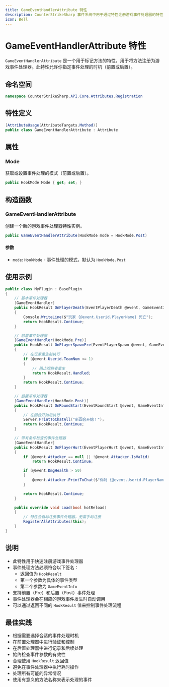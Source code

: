 ```yaml
---
title: GameEventHandlerAttribute 特性
description: CounterStrikeSharp 事件系统中用于通过特性注册游戏事件处理器的特性
icon: Bell
---
```


# GameEventHandlerAttribute 特性

`GameEventHandlerAttribute` 是一个用于标记方法的特性，用于将方法注册为游戏事件处理器。此特性允许你指定事件处理的时机（前置或后置）。

## 命名空间

```csharp
namespace CounterStrikeSharp.API.Core.Attributes.Registration
```

## 特性定义

```csharp
[AttributeUsage(AttributeTargets.Method)]
public class GameEventHandlerAttribute : Attribute
```

## 属性

### Mode

获取或设置事件处理的模式（前置或后置）。

```csharp
public HookMode Mode { get; set; }
```

## 构造函数

### GameEventHandlerAttribute

创建一个新的游戏事件处理器特性实例。

```csharp
public GameEventHandlerAttribute(HookMode mode = HookMode.Post)
```

#### 参数

- `mode`: `HookMode` - 事件处理的模式，默认为 `HookMode.Post`

## 使用示例

```csharp
public class MyPlugin : BasePlugin
{
    // 基本事件处理器
    [GameEventHandler]
    public HookResult OnPlayerDeath(EventPlayerDeath @event, GameEventInfo info)
    {
        Console.WriteLine($"玩家 {@event.Userid.PlayerName} 死亡");
        return HookResult.Continue;
    }

    // 前置事件处理器
    [GameEventHandler(HookMode.Pre)]
    public HookResult OnPlayerSpawnPre(EventPlayerSpawn @event, GameEventInfo info)
    {
        // 在玩家重生前执行
        if (@event.Userid.TeamNum <= 1)
        {
            // 阻止观察者重生
            return HookResult.Handled;
        }
        return HookResult.Continue;
    }

    // 后置事件处理器
    [GameEventHandler(HookMode.Post)]
    public HookResult OnRoundStart(EventRoundStart @event, GameEventInfo info)
    {
        // 在回合开始后执行
        Server.PrintToChatAll("新回合开始！");
        return HookResult.Continue;
    }

    // 带有条件检查的事件处理器
    [GameEventHandler]
    public HookResult OnPlayerHurt(EventPlayerHurt @event, GameEventInfo info)
    {
        if (@event.Attacker == null || !@event.Attacker.IsValid)
            return HookResult.Continue;

        if (@event.DmgHealth > 50)
        {
            @event.Attacker.PrintToChat($"你对 {@event.Userid.PlayerName} 造成了高额伤害！");
        }

        return HookResult.Continue;
    }

    public override void Load(bool hotReload)
    {
        // 特性会自动注册事件处理器，无需手动注册
        RegisterAllAttributes(this);
    }
}
```

## 说明

- 此特性用于快速注册游戏事件处理器
- 事件处理方法必须符合以下签名：
  - 返回值为 `HookResult`
  - 第一个参数为具体的事件类型
  - 第二个参数为 `GameEventInfo`
- 支持前置（Pre）和后置（Post）事件处理
- 事件处理器会在相应的游戏事件发生时自动调用
- 可以通过返回不同的 `HookResult` 值来控制事件处理流程

## 最佳实践

- 根据需要选择合适的事件处理时机
- 在前置处理器中进行验证和控制
- 在后置处理器中进行记录和后续处理
- 始终检查事件参数的有效性
- 合理使用 `HookResult` 返回值
- 避免在事件处理器中执行耗时操作
- 处理所有可能的异常情况
- 使用有意义的方法名称来表示处理的事件